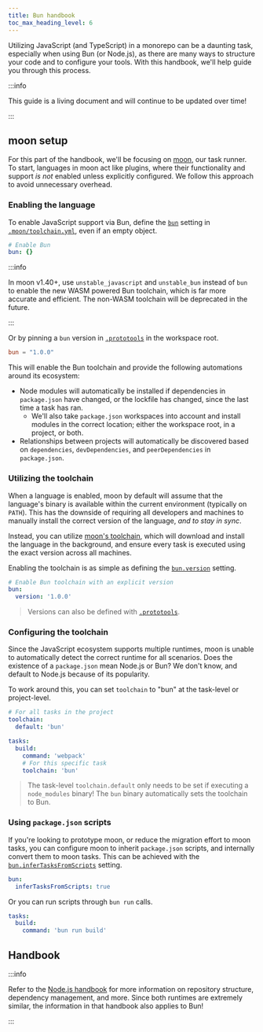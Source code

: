 ```yaml
---
title: Bun handbook
toc_max_heading_level: 6
---
```



Utilizing JavaScript (and TypeScript) in a monorepo can be a daunting task, especially when using
Bun (or Node.js), as there are many ways to structure your code and to configure your tools. With
this handbook, we'll help guide you through this process.

:::info

This guide is a living document and will continue to be updated over time!

:::

## moon setup

For this part of the handbook, we'll be focusing on [moon](/moon), our task runner. To start,
languages in moon act like plugins, where their functionality and support _is not_ enabled unless
explicitly configured. We follow this approach to avoid unnecessary overhead.

### Enabling the language

To enable JavaScript support via Bun, define the [`bun`](../../config/toolchain#bun) setting in
[`.moon/toolchain.yml`](../../config/toolchain), even if an empty object.

```yaml title=".moon/toolchain.yml"
# Enable Bun
bun: {}
```

:::info

In moon v1.40+, use `unstable_javascript` and `unstable_bun` instead of `bun` to enable the new WASM
powered Bun toolchain, which is far more accurate and efficient. The non-WASM toolchain will be
deprecated in the future.

:::

Or by pinning a `bun` version in [`.prototools`](../../proto/config) in the workspace root.

```toml title=".prototools"
bun = "1.0.0"
```

This will enable the Bun toolchain and provide the following automations around its ecosystem:

- Node modules will automatically be installed if dependencies in `package.json` have changed, or
  the lockfile has changed, since the last time a task has ran.
  - We'll also take `package.json` workspaces into account and install modules in the correct
    location; either the workspace root, in a project, or both.
- Relationships between projects will automatically be discovered based on `dependencies`,
  `devDependencies`, and `peerDependencies` in `package.json`.

### Utilizing the toolchain

When a language is enabled, moon by default will assume that the language's binary is available
within the current environment (typically on `PATH`). This has the downside of requiring all
developers and machines to manually install the correct version of the language, _and to stay in
sync_.

Instead, you can utilize [moon's toolchain](../../concepts/toolchain), which will download and
install the language in the background, and ensure every task is executed using the exact version
across all machines.

Enabling the toolchain is as simple as defining the [`bun.version`](../../config/toolchain#version)
setting.

```yaml title=".moon/toolchain.yml"
# Enable Bun toolchain with an explicit version
bun:
  version: '1.0.0'
```

> Versions can also be defined with [`.prototools`](../../proto/config).

### Configuring the toolchain

Since the JavaScript ecosystem supports multiple runtimes, moon is unable to automatically detect
the correct runtime for all scenarios. Does the existence of a `package.json` mean Node.js or Bun?
We don't know, and default to Node.js because of its popularity.

To work around this, you can set `toolchain` to "bun" at the task-level or project-level.

```yaml title="moon.yml"
# For all tasks in the project
toolchain:
  default: 'bun'

tasks:
  build:
    command: 'webpack'
    # For this specific task
    toolchain: 'bun'
```

> The task-level `toolchain.default` only needs to be set if executing a `node_modules` binary! The
> `bun` binary automatically sets the toolchain to Bun.

### Using `package.json` scripts

If you're looking to prototype moon, or reduce the migration effort to moon tasks, you can configure
moon to inherit `package.json` scripts, and internally convert them to moon tasks. This can be
achieved with the [`bun.inferTasksFromScripts`](../../config/toolchain#infertasksfromscripts)
setting.

```yaml title=".moon/toolchain.yml"
bun:
  inferTasksFromScripts: true
```

Or you can run scripts through `bun run` calls.

```yaml title="moon.yml"
tasks:
  build:
    command: 'bun run build'
```

## Handbook

:::info

Refer to the [Node.js handbook](./node-handbook) for more information on repository structure,
dependency management, and more. Since both runtimes are extremely similar, the information in that
handbook also applies to Bun!

:::
